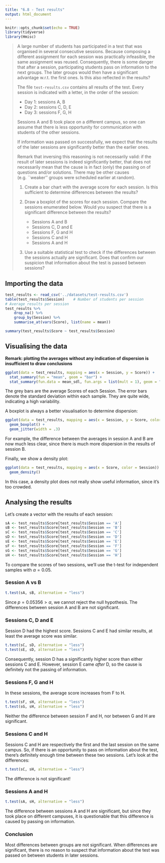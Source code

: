 ```yaml
---
title: "6.8 - Test results"
output: html_document
---
```


```r
knitr::opts_chunk$set(echo = TRUE)
library(tidyverse)
library(Hmisc)
```

> A large number of students has participated in a test that was organised in several consecutive sessions. Because composing a different assignment for each session was practically infeasible, the same assignment was reused. Consequently, there is some danger that after a session, participating students pass on information to the next groups. The later groups would then have a significant advantage w.r.t. the first ones. Is this also reflected in the results?
>
> The file `test-results.csv` contains all results of the test. Every session is indicated with a letter, in the order of the session:
>
> * Day 1: sessions A, B
> * Day 2: sessions C, D, E
> * Day 3: sessions F, G, H
> 
> Sessions A and B took place on a different campus, so one can assume that there is less opportunity for communication with students of the other sessions.
> 
> If information was passed on successfully, we expect that the results of the later sessions are significantly better than the earlier ones.
>
> Remark that inversing this reasoning is not necessarily valid: if the result of later sessions is indeed significantly better, that does not necessarily mean that the cause is in fact (only) the passing on of questions and/or solutions. There may be other causes (e.g. ``weaker'' groups were scheduled earlier at random).
>
> 1. Create a bar chart with the average score for each session. Is this sufficient to determine differences between the results?
> 2. Draw a boxplot of the scores for each session. Compare the sessions enumerated below. Would you suspect that there is a significant difference between the results? 
>
>     - Sessions A and B
>     - Sessions C, D and E
>     - Sessions F, G and H
>     - Sessions C and H
>     - Sessions A and H
>
> 3. Use a suitable statistical test to check if the differences between the sessions actually are significant. Does that confirm our suspicion that information about the test is passed between sessions?

## Importing the data

```r
test_results <- read_csv('../datasets/test-results.csv')
table(test_results$Session)    # Number of students per session
# Average results per session
test_results %>%
    drop_na() %>%
    group_by(Session) %>%
    summarise_at(vars(Score), list(name = mean))

summary(test_results$Score ~ test_results$Session)
```

## Visualising the data

**Remark: plotting the averages without any indication of dispersion is insufficient to draw conclusions**

```r
ggplot(data = test_results, mapping = aes(x = Session, y = Score)) +
  stat_summary(fun = "mean", geom = "bar") +
  stat_summary(fun.data = mean_sdl, fun.args = list(mult = 1), geom = "errorbar", width = .5)
```

The grey bars are the average Scores of each Session. The error bars denote the standard deviation within each sample. They are quite wide, indicating a high variability.

A boxplot is always a better visualisation to determine dispersion:

```r
ggplot(data = test_results, mapping = aes(x = Session, y = Score, color = Session)) +
  geom_boxplot() +
  geom_jitter(width = .3)
```

For example, the difference between the averages in session A and B are now much less clear, since there is much more dispersion in the results of session B.

Finally, we show a density plot:

```r
ggplot(data = test_results, mapping = aes(x = Score, color = Session)) +
  geom_density()
```

In this case, a density plot does not really show useful information, since it's too crowded.

## Analysing the results

Let's create a vector with the results of each session:

```r
sA <- test_results$Score[test_results$Session == 'A']
sB <- test_results$Score[test_results$Session == 'B']
sC <- test_results$Score[test_results$Session == 'C']
sD <- test_results$Score[test_results$Session == 'D']
sE <- test_results$Score[test_results$Session == 'E']
sF <- test_results$Score[test_results$Session == 'F']
sG <- test_results$Score[test_results$Session == 'G']
sH <- test_results$Score[test_results$Session == 'H']
```

To compare the scores of two sessions, we'll use the t-test for independent samples with $\alpha = 0.05$.

### Session A vs B

```r
t.test(sA, sB, alternative = "less")
```

Since $p = 0.05356 > \alpha$, we cannot reject the null hypothesis. The differences between session A and B are not significant.

### Sessions C, D and E

Session D had the highest score. Sessions C and E had similar results, at least the average score was similar.

```r
t.test(sC, sD, alternative = "less")
t.test(sE, sD, alternative = "less")
```

Consequently, session D has a significantly higher score than either sessions C and E. However, session E came *after* D, so the cause is definitely not the passing of information.

### Sessions F, G and H

In these sessions, the average score increases from F to H.

```r
t.test(sF, sH, alternative = "less")
t.test(sG, sH, alternative = "less")
```

Neither the difference between session F and H, nor between G and H are significant.

### Sessions C and H

Sessions C and H are respectively the first and the last session on the same campus. So, if there is an opportunity to pass on information about the test, there's definitely enough time between these two sessions. Let's look at the differences:

```r
t.test(sC, sH, alternative = "less")
```

The difference is not significant!

### Sessions A and H

```r
t.test(sA, sH, alternative = "less")
```

The difference between sessions A and H are significant, but since they took place on different campuses, it is questionable that this difference is caused by passing on information.

### Conclusion

Most differences between groups are not significant. When differences are significant, there is no reason to suspect that information about the test was passed on between students in later sessions.